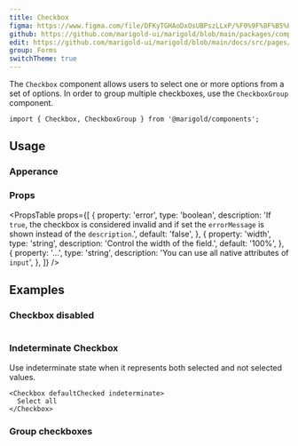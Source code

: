 ```yaml
---
title: Checkbox
figma: https://www.figma.com/file/DFKyTGHAoDxOsUBPszLLxP/%F0%9F%8F%B5%EF%B8%8FMarigold?node-id=467%3A159
github: https://github.com/marigold-ui/marigold/blob/main/packages/components/src/Checkbox/Checkbox.tsx
edit: https://github.com/marigold-ui/marigold/blob/main/docs/src/pages/components/checkbox.mdx
group: Forms
switchTheme: true
---
```


The `Checkbox` component allows users to select one or more options from a set of options. In order to group multiple checkboxes, use the `CheckboxGroup` component.

<Preview>
  <CheckboxDemo />
</Preview>

```tsx onlyCode
import { Checkbox, CheckboxGroup } from '@marigold/components';
```

## Usage

### Apperance

<AppearanceTable component={title} />

### Props

<PropsTable
  props={[
    {
      property: 'error',
      type: 'boolean',
      description:
        'If `true`, the checkbox is considered invalid and if set the `errorMessage` is shown instead of the `description`.',
      default: 'false',
    },
    {
      property: 'width',
      type: 'string',
      description: 'Control the width of the field.',
      default: '100%',
    },
    {
      property: '...',
      type: 'string',
      description: 'You can use all native attributes of `input`',
    },
  ]}
/>

## Examples

### Checkbox disabled

```tsx preview file=components/Checkbox/checkbox-disabled.demo.tsx

```

### Indeterminate Checkbox

Use indeterminate state when it represents both selected and not selected values.

```tsx preview
<Checkbox defaultChecked indeterminate>
  Select all
</Checkbox>
```

### Group checkboxes

```tsx preview file=components/Checkbox/checkbox-group.demo.tsx

```
